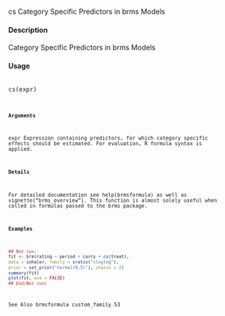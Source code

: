 
cs Category Specific Predictors in brms Models

#### Description 
Category Specific Predictors in brms Models

#### Usage
<pre><code>
cs(expr)
<code></pre>

#### Arguments
expr Expression containing predictors, for which category specific effects should be
estimated. For evaluation, R formula syntax is applied.

#### Details
For detailed documentation see help(brmsformula) as well as vignette("brms_overview").
This function is almost solely useful when called in formulas passed to the brms package.


#### Examples

```r
## Not run:
fit <- brm(rating ~ period + carry + cs(treat),
data = inhaler, family = sratio("cloglog"),
prior = set_prior("normal(0,5)"), chains = 2)
summary(fit)
plot(fit, ask = FALSE)
## End(Not run)
```
See Also
brmsformula
custom_family 53
